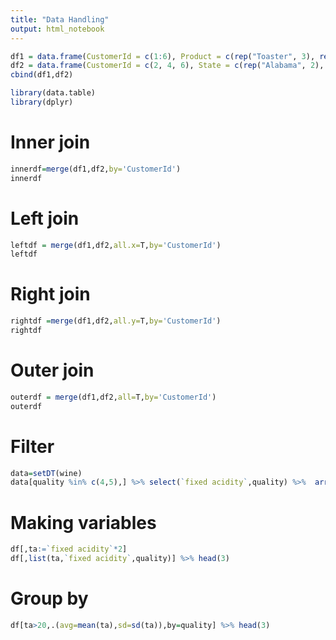 ```yaml
---
title: "Data Handling"
output: html_notebook
---
```



```r
df1 = data.frame(CustomerId = c(1:6), Product = c(rep("Toaster", 3), rep("Radio", 3)))
df2 = data.frame(CustomerId = c(2, 4, 6), State = c(rep("Alabama", 2), rep("Ohio", 1)))
cbind(df1,df2)
```
```r
library(data.table)
library(dplyr)
```


# Inner join
```r
innerdf=merge(df1,df2,by='CustomerId')
innerdf
```
# Left join
```r
leftdf = merge(df1,df2,all.x=T,by='CustomerId')
leftdf
```
# Right join
```r
rightdf =merge(df1,df2,all.y=T,by='CustomerId')
rightdf
```
# Outer join
```r
outerdf = merge(df1,df2,all=T,by='CustomerId')
outerdf
```
# Filter
```r
data=setDT(wine)
data[quality %in% c(4,5),] %>% select(`fixed acidity`,quality) %>%  arrange(quality) %>% head(3)
```
# Making variables
```r
df[,ta:=`fixed acidity`*2]
df[,list(ta,`fixed acidity`,quality)] %>% head(3)
```
# Group by
```r
df[ta>20,.(avg=mean(ta),sd=sd(ta)),by=quality] %>% head(3)
```


